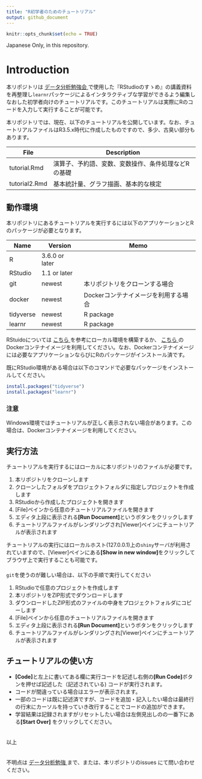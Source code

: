 ```yaml
---
title: "R初学者のためのチュートリアル"
output: github_document
---
```


```r
knitr::opts_chunk$set(echo = TRUE)
```


Japanese Only, in this repository. 


# Introduction
本リポジトリは [データ分析勉強会 <i class="fa fa-external-link"></i>](https://sites.google.com/site/kantometrics/home){target="_blank" title="Google site"} で使用した『RStudioのすゝめ』の講義資料を再整理し`learnr`パッケージによるインタラクティブな学習ができるよう編集しなおした初学者向けのチュートリアルです。このチュートリアルは実際にRのコードを入力して実行することが可能です。

本リポジトリでは、現在、以下のチュートリアルを公開しています。なお、チュートリアルファイルはR3.5.x時代に作成したものですので、多少、古臭い部分もあります。    


File          | Description
--------------|---------------------
tutorial.Rmd  | 演算子、予約語、変数、変数操作、条件処理などRの基礎
tutorial2.Rmd | 基本統計量、グラフ描画、基本的な検定


## 動作環境
本リポジトリにあるチュートリアルを実行するには以下のアプリケーションとRのパッケージが必要となります。


Name    | Version        | Memo
--------|----------------|------------------
R       | 3.6.0 or later | 
RStudio | 1.1 or later   | 
git     | newest         | 本リポジトリをクローンする場合
docker  | newest         | Dockerコンテナイメージを利用する場合
tidyverse | newest       | R package
learnr    | newest       | R package


RStuidoについては [こちら <i class="fa fa-external-link"></i>](https://k-metrics.github.io/cabinet/env_overall.html){target="_blank" title=""} を参考にローカル環境を構築するか、 [こちら <i class="fa fa-external-link"></i>](https://hub.docker.com/r/mzdgnk/mlwr){target="_blank" title="Docker Hub"} のDockerコンテナイメージを利用してください。なお、Dockerコンテナイメージには必要なアプリケーションならびにRのパッケージがインストール済です。    

既にRStudio環境がある場合は以下のコマンドで必要なパッケージをインストールしてください。


```r
install.packages("tidyverse")
install.packages("learnr")
```


### 注意
Windows環境ではチュートリアルが正しく表示されない場合があります。この場合は、Dockerコンテナイメージを利用してください。


## 実行方法
チュートリアルを実行するにはローカルに本リポジトリのファイルが必要です。


1. 本リポジトリをクローンします
1. クローンしたフォルダをプロジェクトフォルダに指定しプロジェクトを作成します
1. RStudioから作成したプロジェクトを開きます
1. [File]ペインから任意のチュートリアルファイルを開きます
1. エディタ上段に表示される**[Run Document]**というボタンをクリックします
1. チュートリアルファイルがレンダリングされ[Viewer]ペインにチュートリアルが表示されます


チュートリアルの実行にはローカルホスト(127.0.0.1)上の`shiny`サーバが利用されていますので、[Viewer]ペインにある**[Show in new window]**をクリックしてブラウザ上で実行することも可能です。  
　  
`git`を使うのが難しい場合は、以下の手順で実行してください


1. RStudioで任意のプロジェクトを作成します
1. 本リポジトリをZIP形式でダウンロードします
1. ダウンロードしたZIP形式のファイルの中身をプロジェクトフォルダにコピーします
1. [File]ペインから任意のチュートリアルファイルを開きます
1. エディタ上段に表示される**[Run Document]**というボタンをクリックします
1. チュートリアルファイルがレンダリングされ[Viewer]ペインにチュートリアルが表示されます


## チュートリアルの使い方
* **[Code]**と左上に書いてある欄に実行コードを記述し右側の**[Run Code]**ボタンを押せば記述した（記述されている)
コードが実行されます。
* コードが間違っている場合はエラーが表示されます。
* 一部のコードは既に記述済ですが、コードを追加・記入したい場合は最終行の行末にカーソルを持っていき改行することでコードの追加ができます。
* 学習結果は記録されますがリセットしたい場合は左側見出しのの一番下にある**[Start Over]** をクリックしてください。


　  
以上


　  
不明点は [データ分析勉強 <i class="fa fa-external-link"></i>](https://sites.google.com/site/kantometrics/home){target="_blank" title="Google site"} まで、または、本リポジトリのissues にて問い合わせください。